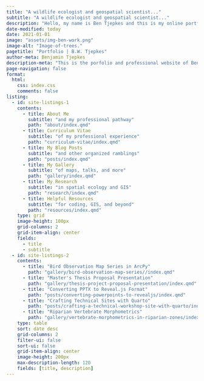 ---
title: "A wildlife ecologist and geospatial scientist..."
subtitle: "A wildlife ecologist and geospatial scientist..."
description: "Hello, my name is Ben Tjepkes and this is my online portfolio showcasing my professional and creative projects. I am currently a graduate student at the University of Missouri in the Department of Geography where I use a variety of data science and geospatial tools to conduct research in wildlife ecology and biogeography."
date-modified: today
date: 2021-01-01
image: "assets/img-ben-work.png"
image-alt: "Image-of-trees."
pagetitle: "Portfolio | B.W. Tjepkes"
author-meta: Benjamin Tjepkes
description-meta: "This is the porfolio and professional website of Benjamin Tjepkes."
page-navigation: false
format:
  html:
    css: index.css
    comments: false
listing:
  - id: site-listings-1
    contents:
      - title: About Me
        subtitle: "and my professional pathway"
        path: "about/index.qmd"
      - title: Curriculum Vitae
        subtitle: "of my professional experience"
        path: "curriculum-vitae/index.qmd"
      - title: My Blog Posts
        subtitle: "and other organized ramblings"
        path: "posts/index.qmd"        
      - title: My Gallery
        subtitle: "of maps, talks, and more"
        path: "gallery/index.qmd"
      - title: My Research
        subtitle: "in spatial ecology and GIS"
        path: "research/index.qmd"
      - title: Helpful Resources
        subtitle: "for coding, GIS, and beyond"  
        path: "resources/index.qmd"
    type: grid
    image-height: 100px
    grid-columns: 2
    grid-item-align: center
    fields:
      - title
      - subtitle
  - id: site-listings-2
    contents:
      - title: "Bird Observation Map Series in ArcPy"
        path: "gallery/bird-observation-map-series//index.qmd"      
      - title: "Master's Thesis Proposal Presentation"
        path: "gallery/thesis-project-proposal-presentation/index.qmd"
      - title: "Converting PPTX to Reveal.js Format"
        path: "posts/converting-powerpoints-to-revealjs/index.qmd"
      - title: "Crafting Technical Sites with Quarto"
        path: "posts/crafting-a-technical-workshop-site-with-quarto/index.qmd"
      - title: "Riparian Vertebrate Morphometrics"
        path: "gallery/vertebrate-morphometrics-in-riparian-zones/index.qmd"
    type: table
    sort: date desc
    grid-columns: 2
    filter-ui: false
    sort-ui: false
    grid-item-align: center
    image-height: 200px
    max-description-length: 120
    fields: [title, description]
---


<!-- ```{=html} -->
<!-- <!DOCTYPE html> -->
<!-- <html> -->
<!-- <head> -->
<!--     <meta charset="UTF-8" /> -->
<!--     <title>title</title> -->
<!--     <link rel="stylesheet" type="text/css" href="carousel/main.css"> -->
<!-- </head> -->
<!-- <body> -->
<!--     <div class="carousel"> -->
<!--         <div class="carousel__item" style="background-image: url('assets/square-contour-background.png'); background-color: #001a17;">Wildlife Ecology</div> -->
<!--         <div class="carousel__item" style="background-image: url('assets/square-contour-background.png'); background-color: #01231f;">Biogeography</div> -->
<!--         <div class="carousel__item" style="background-image: url('assets/square-contour-background.png'); background-color: #001a17;">Geospatial Analysis</div> -->
<!--         <div class="carousel__item" style="background-image: url('assets/square-contour-background.png'); background-color: #08221f;">Data Science & Reporting</div> -->
<!--         <div class="carousel__item" style="background-image: url('assets/square-contour-background.png'); background-color: #001a17;">Cartography</div> -->
<!--     </div> -->
<!-- </body> -->
<!-- <script src="carousel/main.js"></script> -->
<!-- </html> -->
<!-- ``` -->


::: {#site-listings-1 }
:::


::: {#site-listings-2  .index-latest}
:::

